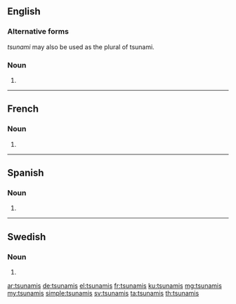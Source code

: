 {{also|Tsunamis|tsunâmis|tsunami's}}
==English==

===Alternative forms===
''tsunami'' may also be used as the plural of tsunami.

===Noun===
{{head|en|noun plural form}}

# {{plural of|tsunami|lang=en}}

----

==French==

===Noun===
{{head|fr|noun plural form|cat2= terms with incomplete gender}}

# {{plural of|tsunami|lang=fr}}

----

==Spanish==

===Noun===
{{head|es|noun form}}

# {{plural of|tsunami|lang=es}}

----

==Swedish==

===Noun===
{{head|sv|noun form}}

# {{sv-noun-form-indef-gen|tsunami}}

[[ar:tsunamis]]
[[de:tsunamis]]
[[el:tsunamis]]
[[fr:tsunamis]]
[[ku:tsunamis]]
[[mg:tsunamis]]
[[my:tsunamis]]
[[simple:tsunamis]]
[[sv:tsunamis]]
[[ta:tsunamis]]
[[th:tsunamis]]